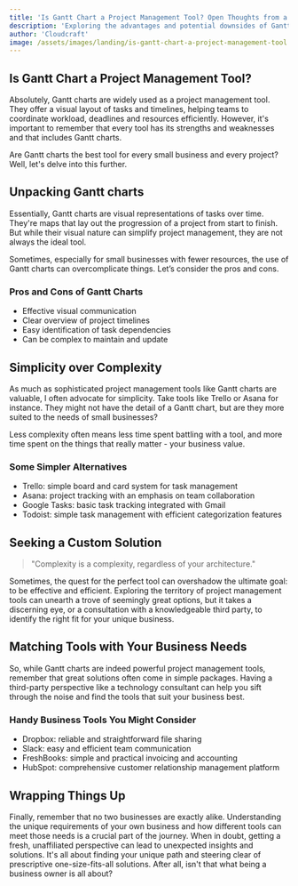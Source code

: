 ```yaml
---
title: 'Is Gantt Chart a Project Management Tool? Open Thoughts from a Seasoned Tech Strategist'
description: 'Exploring the advantages and potential downsides of Gantt Charts as a project management tool for small businesses'
author: 'Cloudcraft'
image: /assets/images/landing/is-gantt-chart-a-project-management-tool.jpg
---
```


## Is Gantt Chart a Project Management Tool?

Absolutely, Gantt charts are widely used as a project management tool. They offer a visual layout of tasks and timelines, helping teams to coordinate workload, deadlines and resources efficiently. However, it's important to remember that every tool has its strengths and weaknesses and that includes Gantt charts.

Are Gantt charts the best tool for every small business and every project? Well, let's delve into this further.

<ServicesBlurb />

## Unpacking Gantt charts

Essentially, Gantt charts are visual representations of tasks over time. They're maps that lay out the progression of a project from start to finish. But while their visual nature can simplify project management, they are not always the ideal tool.

Sometimes, especially for small businesses with fewer resources, the use of Gantt charts can overcomplicate things. Let’s consider the pros and cons.

### Pros and Cons of Gantt Charts 

 * Effective visual communication
 * Clear overview of project timelines
 * Easy identification of task dependencies
 * Can be complex to maintain and update

## Simplicity over Complexity

As much as sophisticated project management tools like Gantt charts are valuable, I often advocate for simplicity. Take tools like Trello or Asana for instance. They might not have the detail of a Gantt chart, but are they more suited to the needs of small businesses?

Less complexity often means less time spent battling with a tool, and more time spent on the things that really matter - your business value.

### Some Simpler Alternatives

 * Trello: simple board and card system for task management
 * Asana: project tracking with an emphasis on team collaboration
 * Google Tasks: basic task tracking integrated with Gmail
 * Todoist: simple task management with efficient categorization features

<GetStartedBlurb />

## Seeking a Custom Solution

<blockquote tip>
"Complexity is a complexity, regardless of your architecture."
</blockquote>

Sometimes, the quest for the perfect tool can overshadow the ultimate goal: to be effective and efficient. Exploring the territory of project management tools can unearth a trove of seemingly great options, but it takes a discerning eye, or a consultation with a knowledgeable third party, to identify the right fit for your unique business.

## Matching Tools with Your Business Needs

So, while Gantt charts are indeed powerful project management tools, remember that great solutions often come in simple packages. Having a third-party perspective like a technology consultant can help you sift through the noise and find the tools that suit your business best.

### Handy Business Tools You Might Consider

 * Dropbox: reliable and straightforward file sharing
 * Slack: easy and efficient team communication
 * FreshBooks: simple and practical invoicing and accounting
 * HubSpot: comprehensive customer relationship management platform

## Wrapping Things Up

Finally, remember that no two businesses are exactly alike. Understanding the unique requirements of your own business and how different tools can meet those needs is a crucial part of the journey. When in doubt, getting a fresh, unaffiliated perspective can lead to unexpected insights and solutions. It's all about finding your unique path and steering clear of prescriptive one-size-fits-all solutions. After all, isn't that what being a business owner is all about?
